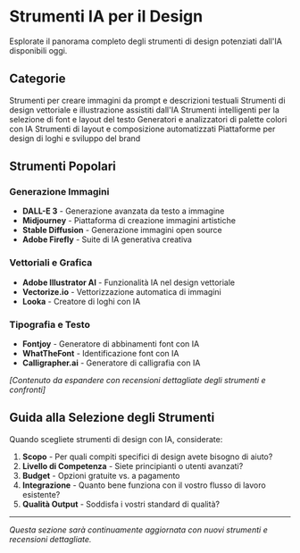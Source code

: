 # Strumenti IA per il Design


<Callout type="info" emoji="🛠️">
  Esplorate il panorama completo degli strumenti di design potenziati dall'IA disponibili oggi.
</Callout>

## Categorie

<Cards>
  <Card title="Generazione Immagini" href="/tools/image-generation">
    Strumenti per creare immagini da prompt e descrizioni testuali
  </Card>
  <Card title="Grafica Vettoriale" href="/tools/vector-graphics">
    Strumenti di design vettoriale e illustrazione assistiti dall'IA
  </Card>
  <Card title="Tipografia" href="/tools/typography">
    Strumenti intelligenti per la selezione di font e layout del testo
  </Card>
  <Card title="Strumenti Colore" href="/tools/color-tools">
    Generatori e analizzatori di palette colori con IA
  </Card>
  <Card title="Design Layout" href="/tools/layout-design">
    Strumenti di layout e composizione automatizzati
  </Card>
  <Card title="Identità Brand" href="/tools/brand-identity">
    Piattaforme per design di loghi e sviluppo del brand
  </Card>
</Cards>

## Strumenti Popolari

### Generazione Immagini
- **DALL-E 3** - Generazione avanzata da testo a immagine
- **Midjourney** - Piattaforma di creazione immagini artistiche
- **Stable Diffusion** - Generazione immagini open source
- **Adobe Firefly** - Suite di IA generativa creativa

### Vettoriali e Grafica
- **Adobe Illustrator AI** - Funzionalità IA nel design vettoriale
- **Vectorize.io** - Vettorizzazione automatica di immagini
- **Looka** - Creatore di loghi con IA

### Tipografia e Testo
- **Fontjoy** - Generatore di abbinamenti font con IA
- **WhatTheFont** - Identificazione font con IA
- **Calligrapher.ai** - Generatore di calligrafia con IA

*[Contenuto da espandere con recensioni dettagliate degli strumenti e confronti]*

## Guida alla Selezione degli Strumenti

Quando scegliete strumenti di design con IA, considerate:

1. **Scopo** - Per quali compiti specifici di design avete bisogno di aiuto?
2. **Livello di Competenza** - Siete principianti o utenti avanzati?
3. **Budget** - Opzioni gratuite vs. a pagamento
4. **Integrazione** - Quanto bene funziona con il vostro flusso di lavoro esistente?
5. **Qualità Output** - Soddisfa i vostri standard di qualità?

---

*Questa sezione sarà continuamente aggiornata con nuovi strumenti e recensioni dettagliate.*
